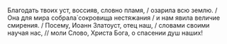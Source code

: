 Благодать твоих уст, воссияв, словно пламя, / озарила всю землю. / Она для мира собрала́ сокровища нестяжания / и нам явила величие смирения. / Посему, Иоанн Златоуст, отец наш, / словами своими научая нас, // моли Слово, Христа Бога, о спасении душ наших!
